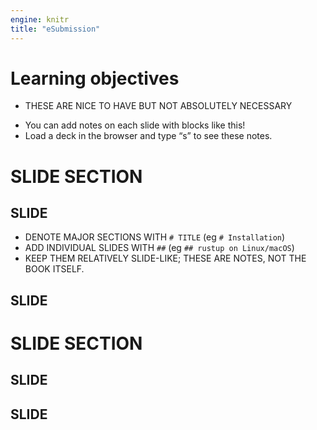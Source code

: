 ```yaml
---
engine: knitr
title: "eSubmission"
---
```


# Learning objectives

::: nonincremental
- THESE ARE NICE TO HAVE BUT NOT ABSOLUTELY NECESSARY
:::

::: notes
- You can add notes on each slide with blocks like this!
- Load a deck in the browser and type "s" to see these notes.
:::

# SLIDE SECTION

## SLIDE

- DENOTE MAJOR SECTIONS WITH `# TITLE` (eg `# Installation`)
- ADD INDIVIDUAL SLIDES WITH `##` (eg `## rustup on Linux/macOS`)
- KEEP THEM RELATIVELY SLIDE-LIKE; THESE ARE NOTES, NOT THE BOOK ITSELF.

## SLIDE

# SLIDE SECTION

## SLIDE

## SLIDE
